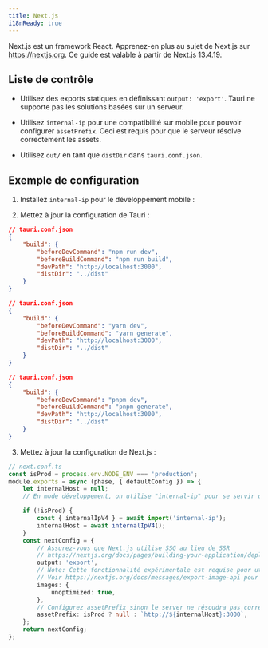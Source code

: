---
title: Next.js
i18nReady: true
---


Next.js est un framework React. Apprenez-en plus au sujet de Next.js sur https://nextjs.org. Ce guide est valable à partir de Next.js 13.4.19.


## Liste de contrôle

- Utilisez des exports statiques en définissant `output: 'export'`. Tauri ne supporte pas les solutions basées sur un serveur.

- Utilisez `internal-ip` pour une compatibilité sur mobile pour pouvoir configurer `assetPrefix`. Ceci est requis pour que le serveur résolve correctement les assets.
- Utilisez `out/` en tant que `distDir` dans `tauri.conf.json`.

## Exemple de configuration


1. Installez `internal-ip` pour le développement mobile :

<CommandTabs
	npm="npm install --save-dev internal-ip"
	yarn="yarn add -D internal-ip"
	pnpm="pnpm add -D internal-ip"
/>

2. Mettez à jour la configuration de Tauri :

<Tabs>
	<TabItem label="npm">

```json
// tauri.conf.json
{
	"build": {
		"beforeDevCommand": "npm run dev",
		"beforeBuildCommand": "npm run build",
		"devPath": "http://localhost:3000",
		"distDir": "../dist"
	}
}
```

</TabItem>
<TabItem label="yarn">

```json
// tauri.conf.json
{
	"build": {
		"beforeDevCommand": "yarn dev",
		"beforeBuildCommand": "yarn generate",
		"devPath": "http://localhost:3000",
		"distDir": "../dist"
	}
}
```

</TabItem>
<TabItem label="pnpm">

```json
// tauri.conf.json
{
	"build": {
		"beforeDevCommand": "pnpm dev",
		"beforeBuildCommand": "pnpm generate",
		"devPath": "http://localhost:3000",
		"distDir": "../dist"
	}
}
```

</TabItem>
</Tabs>

3. Mettez à jour la configuration de Next.js :

```ts
// next.conf.ts
const isProd = process.env.NODE_ENV === 'production';
module.exports = async (phase, { defaultConfig }) => {
	let internalHost = null;
	// En mode développement, on utilise "internal-ip" pour se servir des assets.

	if (!isProd) {
		const { internalIpV4 } = await import('internal-ip');
		internalHost = await internalIpV4();
	}
	const nextConfig = {
		// Assurez-vous que Next.js utilise SSG au lieu de SSR
		// https://nextjs.org/docs/pages/building-your-application/deploying/static-exports
		output: 'export',
		// Note: Cette fonctionnalité expérimentale est requise pour utiliser NextJS Image en mode SSG.
		// Voir https://nextjs.org/docs/messages/export-image-api pour des solutions différentes.
		images: {
			unoptimized: true,
		},
		// Configurez assetPrefix sinon le server ne résoudra pas correctement vos assets.
		assetPrefix: isProd ? null : `http://${internalHost}:3000`,
	};
	return nextConfig;
};
```